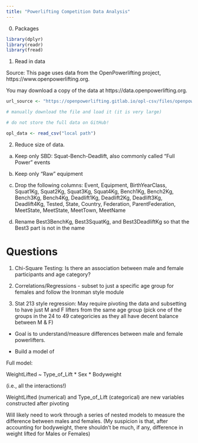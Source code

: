 ```yaml
---
title: "Powerlifting Competition Data Analysis"
---
```


0. Packages

```r
library(dplyr)
library(readr)
library(fread)
```


1. Read in data

Source: This page uses data from the OpenPowerlifting project, https://www.openpowerlifting.org.

You may download a copy of the data at https://data.openpowerlifting.org.


```r
url_source <- "https://openpowerlifting.gitlab.io/opl-csv/files/openpowerlifting-latest.zip"

# manually download the file and load it (it is very large)

# do not store the full data on GitHub!

opl_data <- read_csv("local path")
```

2. Reduce size of data. 

a. Keep only SBD: Squat-Bench-Deadlift, also commonly called "Full Power" events

b. Keep only "Raw" equipment

c. Drop the following columns: Event, Equipment, BirthYearClass, Squat1Kg, Squat2Kg, Squat3Kg, Squat4Kg, Bench1Kg,  Bench2Kg, Bench3Kg, Bench4Kg, Deadlift1Kg, Deadlift2Kg, Deadlift3Kg, Deadlift4Kg, Tested, State, Country, Federation, ParentFederation, MeetState, MeetState, MeetTown, MeetName

d. Rename Best3BenchKg, Best3SquatKg, and Best3DeadliftKg so that the Best3 part is not in the name


# Questions

1. Chi-Square Testing: Is there an association between male and female participants and age category?

2. Correlations/Regressions - subset to just a specific age group for females and follow the Ironman style module

3. Stat 213 style regression: May require pivoting the data and subsetting to have just M and F lifters from the same age group (pick one of the groups in the 24 to 49 categoricies  as they all have decent balance between M & F)

+ Goal is to understand/measure differences between male and female powerlifters.

+ Build a model of 

Full model:

WeightLifted ~ Type_of_Lift * Sex * Bodyweight

(i.e., all the interactions!)

WeightLifted (numerical) and Type_of_Lift (categorical) are new variables constructed after pivoting

Will likely need to work through a series of nested models to measure the difference between males and females. (My suspicion is that, after accounting for bodyweight, there shouldn't be much, if any, difference in weight lifted for Males or Females)

